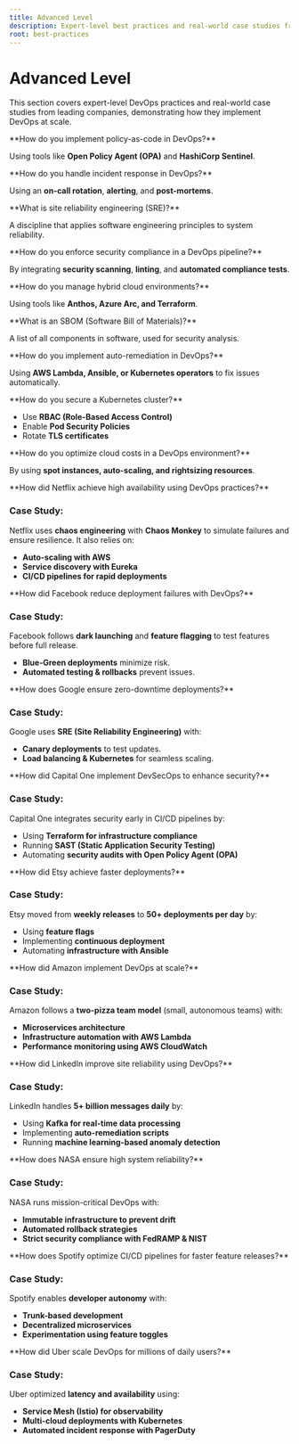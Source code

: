 ```yaml
---
title: Advanced Level
description: Expert-level best practices and real-world case studies from leading companies implementing DevOps at scale.
root: best-practices
---
```



# Advanced Level

This section covers expert-level DevOps practices and real-world case studies from leading companies, demonstrating how they implement DevOps at scale.

<Steps>
<Step>
**How do you implement policy-as-code in DevOps?**  

Using tools like **Open Policy Agent (OPA)** and **HashiCorp Sentinel**.  
</Step>

<Step>
**How do you handle incident response in DevOps?**  

Using an **on-call rotation**, **alerting**, and **post-mortems**.  
</Step>

<Step>
**What is site reliability engineering (SRE)?**  

A discipline that applies software engineering principles to system reliability.  
</Step>

<Step>
**How do you enforce security compliance in a DevOps pipeline?**  

By integrating **security scanning**, **linting**, and **automated compliance tests**.  
</Step>

<Step>
**How do you manage hybrid cloud environments?**  

Using tools like **Anthos, Azure Arc, and Terraform**.  
</Step>

<Step>
**What is an SBOM (Software Bill of Materials)?**  

A list of all components in software, used for security analysis.  
</Step>

<Step>
**How do you implement auto-remediation in DevOps?**  

Using **AWS Lambda, Ansible, or Kubernetes operators** to fix issues automatically.  
</Step>

<Step>
**How do you secure a Kubernetes cluster?**  

- Use **RBAC (Role-Based Access Control)**  
- Enable **Pod Security Policies**  
- Rotate **TLS certificates**  
</Step>

<Step>
**How do you optimize cloud costs in a DevOps environment?**  

By using **spot instances, auto-scaling, and rightsizing resources**.
</Step>

<Step>
**How did Netflix achieve high availability using DevOps practices?**  

### Case Study:  

Netflix uses **chaos engineering** with **Chaos Monkey** to simulate failures and ensure resilience. It also relies on:  

- **Auto-scaling with AWS**  
- **Service discovery with Eureka**  
- **CI/CD pipelines for rapid deployments**  
</Step>

<Step>
**How did Facebook reduce deployment failures with DevOps?**  

### Case Study:  

Facebook follows **dark launching** and **feature flagging** to test features before full release.  

- **Blue-Green deployments** minimize risk.  
- **Automated testing & rollbacks** prevent issues.  
</Step>

<Step>
**How does Google ensure zero-downtime deployments?**  

### Case Study:  

Google uses **SRE (Site Reliability Engineering)** with:  

- **Canary deployments** to test updates.  
- **Load balancing & Kubernetes** for seamless scaling.  
</Step>

<Step>
**How did Capital One implement DevSecOps to enhance security?**  

### Case Study:  

Capital One integrates security early in CI/CD pipelines by:  

- Using **Terraform for infrastructure compliance**  
- Running **SAST (Static Application Security Testing)**  
- Automating **security audits with Open Policy Agent (OPA)**  
</Step>

<Step>
**How did Etsy achieve faster deployments?**  

### Case Study:  

Etsy moved from **weekly releases** to **50+ deployments per day** by:  

- Using **feature flags**  
- Implementing **continuous deployment**  
- Automating **infrastructure with Ansible**  
</Step>

<Step>
**How did Amazon implement DevOps at scale?**  

### Case Study:  

Amazon follows a **two-pizza team model** (small, autonomous teams) with:  

- **Microservices architecture**  
- **Infrastructure automation with AWS Lambda**  
- **Performance monitoring using AWS CloudWatch**  
</Step>

<Step>
**How did LinkedIn improve site reliability using DevOps?**  

### Case Study:  

LinkedIn handles **5+ billion messages daily** by:  

- Using **Kafka for real-time data processing**  
- Implementing **auto-remediation scripts**  
- Running **machine learning-based anomaly detection**  
</Step>

<Step>
**How does NASA ensure high system reliability?**  

### Case Study:  

NASA runs mission-critical DevOps with:  

- **Immutable infrastructure to prevent drift**  
- **Automated rollback strategies**  
- **Strict security compliance with FedRAMP & NIST**  
</Step>

<Step>
**How does Spotify optimize CI/CD pipelines for faster feature releases?**  

### Case Study:  

Spotify enables **developer autonomy** with:  

- **Trunk-based development**  
- **Decentralized microservices**  
- **Experimentation using feature toggles**  
</Step>

<Step>
**How did Uber scale DevOps for millions of daily users?**  

### Case Study:  

Uber optimized **latency and availability** using:  

- **Service Mesh (Istio) for observability**  
- **Multi-cloud deployments with Kubernetes**  
- **Automated incident response with PagerDuty** 
</Step>
</Steps> 